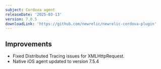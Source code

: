 ```yaml
---
subject: Cordova agent
releaseDate: '2025-03-13'
version: 7.0.5
downloadLink: 'https://github.com/newrelic/newrelic-cordova-plugin'
---
```


## Improvements

- Fixed Distributed Tracing issues for XMLHttpRequest.
- Native iOS agent updated to version 7.5.4
